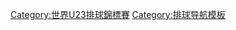 {{Navbox
| name  = 世界U23排球錦標賽
| title = 世界U23排球錦標賽
|listclass = hlist
| state = {{{state|}}}
| group1= [[世界U23男子排球錦標賽|男子]]
|list1=
* [[2013年世界U23男子排球錦標賽|2013]]
* [[2015年世界U23男子排球錦標賽|2015]]
* [[2017年世界U23男子排球錦標賽|2017]]
| group2= [[世界U23女子排球錦標賽|女子]]
|list2=
* [[2013年世界U23女子排球錦標賽|2013]]
* [[2015年世界U23女子排球錦標賽|2015]]
* [[2017年世界U23女子排球錦標賽|2017]]
}}<noinclude>
{{collapsible option}}
[[Category:世界U23排球錦標賽]]
[[Category:排球导航模板]]
</noinclude>